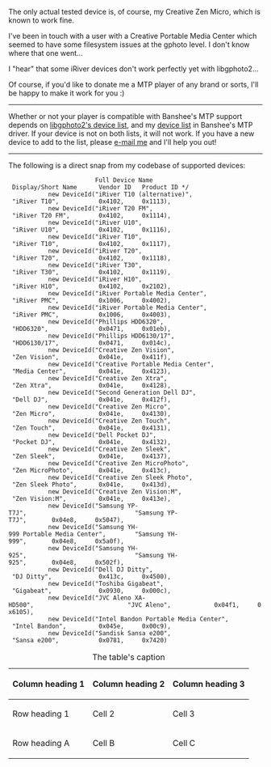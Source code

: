 The only actual tested device is, of course, my Creative Zen Micro, which is known to work fine.

I've been in touch with a user with a Creative Portable Media Center which seemed to have some filesystem issues at the gphoto level.  I don't know where that one went...

I "hear" that some iRiver devices don't work perfectly yet with libgphoto2...

Of course, if you'd like to donate me a MTP player of any brand or sorts, I'll be happy to make it work for you :)

----

Whether or not your player is compatible with Banshee's MTP support depends on [http://svn.sourceforge.net/viewcvs.cgi/*checkout*/gphoto/trunk/libgphoto2/camlibs/ptp2/library.c libgphoto2's device list], and my [http://cvs.gnome.org/viewcvs/*checkout*/banshee/src/Banshee.Dap/Mtp/MtpDeviceId.cs device list] in Banshee's MTP driver.  If your device is not on both lists, it will not work.  If you have a new device to add to the list, please [[Contact|e-mail me]] and I'll help you out!

----

The following is a direct snap from my codebase of supported devices:


                         Full Device Name                               Display/Short Name      Vendor ID   Product ID */
            new DeviceId("iRiver T10 (alternative)",                    "iRiver T10",           0x4102,     0x1113),
            new DeviceId("iRiver T20 FM",                               "iRiver T20 FM",        0x4102,     0x1114),
            new DeviceId("iRiver U10",                                  "iRiver U10",           0x4102,     0x1116),
            new DeviceId("iRiver T10",                                  "iRiver T10",           0x4102,     0x1117),
            new DeviceId("iRiver T20",                                  "iRiver T20",           0x4102,     0x1118),
            new DeviceId("iRiver T30",                                  "iRiver T30",           0x4102,     0x1119),
            new DeviceId("iRiver H10",                                  "iRiver H10",           0x4102,     0x2102),
            new DeviceId("iRiver Portable Media Center",                "iRiver PMC",           0x1006,     0x4002),
            new DeviceId("iRiver Portable Media Center",                "iRiver PMC",           0x1006,     0x4003),
            new DeviceId("Phillips HDD6320",                            "HDD6320",              0x0471,     0x01eb),
            new DeviceId("Phillips HDD6130/17",                         "HDD6130/17",           0x0471,     0x014c),
            new DeviceId("Creative Zen Vision",                         "Zen Vision",           0x041e,     0x411f),
            new DeviceId("Creative Portable Media Center",              "Media Center",         0x041e,     0x4123),
            new DeviceId("Creative Zen Xtra",                           "Zen Xtra",             0x041e,     0x4128),
            new DeviceId("Second Generation Dell DJ",                   "Dell DJ",              0x041e,     0x412f),
            new DeviceId("Creative Zen Micro",                          "Zen Micro",            0x041e,     0x4130),
            new DeviceId("Creative Zen Touch",                          "Zen Touch",            0x041e,     0x4131),
            new DeviceId("Dell Pocket DJ",                              "Pocket DJ",            0x041e,     0x4132),
            new DeviceId("Creative Zen Sleek",                          "Zen Sleek",            0x041e,     0x4137),
            new DeviceId("Creative Zen MicroPhoto",                     "Zen MicroPhoto",       0x041e,     0x413c),
            new DeviceId("Creative Zen Sleek Photo",                    "Zen Sleek Photo",      0x041e,     0x413d),
            new DeviceId("Creative Zen Vision:M",                       "Zen Vision:M",         0x041e,     0x413e),
            new DeviceId("Samsung YP-T7J",                              "Samsung YP-T7J",       0x04e8,     0x5047),
            new DeviceId("Samsung YH-999 Portable Media Center",        "Samsung YH-999",       0x04e8,     0x5a0f),
            new DeviceId("Samsung YH-925",                              "Samsung YH-925",       0x04e8,     0x502f),
            new DeviceId("Dell DJ Ditty",                               "DJ Ditty",             0x413c,     0x4500),
            new DeviceId("Toshiba Gigabeat",                            "Gigabeat",             0x0930,     0x000c),
            new DeviceId("JVC Aleno XA-HD500",                          "JVC Aleno",            0x04f1,     0x6105),
            new DeviceId("Intel Bandon Portable Media Center",          "Intel Bandon",         0x045e,     0x00c9),
            new DeviceId("Sandisk Sansa e200",                          "Sansa e200",           0x0781,     0x7420)


{| border="1"
|+ The table's caption
! Column heading 1 !! Column heading 2 !! Column heading 3
|-
! Row heading 1 
| Cell 2 || Cell 3
|-
! Row heading A 
|Cell B
|Cell C
|}